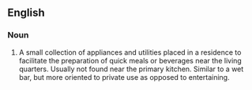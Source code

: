 ==English==

===Noun===
{{en-noun|sg=[[morning]] [[kitchen]]}}

# A small collection of appliances and utilities placed in a residence to facilitate the preparation of quick meals or beverages near the living quarters.  Usually not found near the primary kitchen.  Similar to a wet bar, but more oriented to private use as opposed to entertaining.